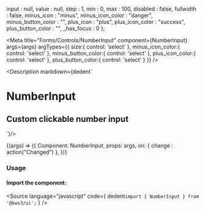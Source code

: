 
  input : null,
  value : null,
  step : 1,
  min : 0,
  max : 100,
  disabled : false,
  fullwidth : false,
  minus_icon : "minus",
  minus_icon_color : "danger",
  minus_button_color : "",
  plus_icon : "plus",
  plus_icon_color : "success",
  plus_button_color : "",
  _has_focus : 0
};

<Meta
  title="Forms/Controls/NumberInput"
  component={NumberInput}
  args={args}
  argTypes={{
    size:{
      control: 'select'
    },
    minus_icon_color:{
      control: 'select'
    },
    minus_button_color:{
      control: 'select'
    },
    plus_icon_color:{
      control: 'select'
    },
    plus_button_color:{
      control: 'select'
    }
  }}
/>

<Description markdown={dedent`
# NumberInput
## Custom clickable number input
`}/>

<Canvas>
  <Story
  name="NumberInput"
  args={args}
  >
  {(args) => ({
    Component: NumberInput,
    props: args,
    on: {
      change : action("Changed")
    },
  })}
  </Story>
</Canvas>

<ArgsTable story="NumberInput" />

### Usage
#### Import the component:
<Source
  language="javascript"
  code={
    dedent`import { NumberInput } from '@kws3/ui';`
  }
/>